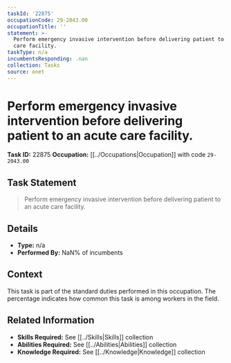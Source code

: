 ```yaml
---
taskId: '22875'
occupationCode: 29-2043.00
occupationTitle: ''
statement: >-
  Perform emergency invasive intervention before delivering patient to an acute
  care facility.
taskType: n/a
incumbentsResponding: .nan
collection: Tasks
source: onet
---
```

# Perform emergency invasive intervention before delivering patient to an acute care facility.

**Task ID:** 22875
**Occupation:** [[../Occupations|Occupation]] with code `29-2043.00`

## Task Statement

> Perform emergency invasive intervention before delivering patient to an acute care facility.

## Details

- **Type:** n/a
- **Performed By:** NaN% of incumbents

## Context

This task is part of the standard duties performed in this occupation. The percentage indicates how common this task is among workers in the field.

## Related Information

- **Skills Required:** See [[../Skills|Skills]] collection
- **Abilities Required:** See [[../Abilities|Abilities]] collection
- **Knowledge Required:** See [[../Knowledge|Knowledge]] collection
